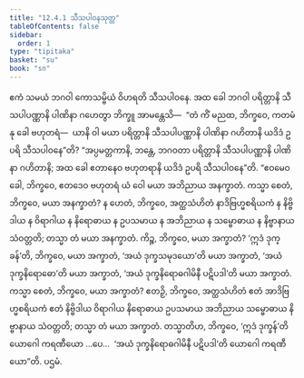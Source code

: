 ```yaml
---
title: "12.4.1 သီသပါဝနသုတ္တ"
tableOfContents: false
sidebar:
  order: 1
type: "tipitaka"
basket: "su"
book: "sn"
---
```



<DynamicBreadcrumb />

<Division number="1101" book="sn" e="ch" v="18" p="444">

<Paragraph number="2308" book="sn">
ဧကံ သမယံ ဘဂဝါ ကောသမ္ဗိယံ ဝိဟရတိ သီသပါဝနေ. အထ ခေါ ဘဂဝါ ပရိတ္တာနိ သီသပါပဏ္ဏာနိ ပါဏိနာ ဂဟေတွာ ဘိက္ခူ အာမန္တေသိ—  “တံ ကိံ မညထ, ဘိက္ခဝေ, ကတမံ နု ခေါ ဗဟုတရံ—  ယာနိ ဝါ မယာ ပရိတ္တာနိ သီသပါပဏ္ဏာနိ ပါဏိနာ ဂဟိတာနိ ယဒိဒံ ဥပရိ သီသပါဝနေ”တိ? “အပ္ပမတ္တကာနိ, ဘန္တေ, ဘဂဝတာ ပရိတ္တာနိ သီသပါပဏ္ဏာနိ ပါဏိနာ ဂဟိတာနိ; အထ ခေါ ဧတာနေဝ ဗဟုတရာနိ ယဒိဒံ ဥပရိ သီသပါဝနေ”တိ. “ဧဝမေဝ ခေါ, ဘိက္ခဝေ, ဧတဒေဝ ဗဟုတရံ ယံ ဝေါ မယာ အဘိညာယ အနက္ခာတံ. ကသ္မာ စေတံ, ဘိက္ခဝေ, မယာ အနက္ခာတံ? န ဟေတံ, ဘိက္ခဝေ, အတ္ထသံဟိတံ နာဒိဗြဟ္မစရိယကံ န နိဗ္ဗိဒါယ န ဝိရာဂါယ န နိရောဓာယ န ဥပသမာယ န အဘိညာယ န သမ္ဗောဓာယ န နိဗ္ဗာနာယ သံဝတ္တတိ; တသ္မာ တံ မယာ အနက္ခာတံ.
</Paragraph>

<Paragraph number="2309" book="sn">
ကိဉ္စ, ဘိက္ခဝေ, မယာ အက္ခာတံ? ‘ဣဒံ ဒုက္ခန်’တိ, ဘိက္ခဝေ, မယာ အက္ခာတံ, ‘အယံ ဒုက္ခသမုဒယော’တိ မယာ အက္ခာတံ, ‘အယံ ဒုက္ခနိရောဓော’တိ မယာ အက္ခာတံ, ‘အယံ ဒုက္ခနိရောဓဂါမိနီ ပဋိပဒါ’တိ မယာ အက္ခာတံ.
</Paragraph>

<Paragraph number="2310" book="sn">
ကသ္မာ စေတံ, ဘိက္ခဝေ, မယာ အက္ခာတံ? ဧတဉှိ, ဘိက္ခဝေ, အတ္ထသံဟိတံ ဧတံ အာဒိဗြဟ္မစရိယကံ ဧတံ နိဗ္ဗိဒါယ ဝိရာဂါယ နိရောဓာယ ဥပသမာယ အဘိညာယ သမ္ဗောဓာယ နိဗ္ဗာနာယ သံဝတ္တတိ; တသ္မာ တံ မယာ အက္ခာတံ.
</Paragraph>

<Paragraph number="2311" book="sn">
တသ္မာတိဟ, ဘိက္ခဝေ, ‘ဣဒံ ဒုက္ခန်’တိ ယောဂေါ ကရဏီယော …ပေ…  ‘အယံ ဒုက္ခနိရောဓဂါမိနီ ပဋိပဒါ’တိ ယောဂေါ ကရဏီယော”တိ.

</Paragraph>
</Division>

<Paragraph number="2312" type="center" book="sn">
ပဌမံ.
</Paragraph>